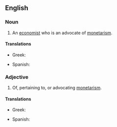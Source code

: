 ==English==

===Noun===
{{en-noun}}

# An [[economist]] who is an advocate of [[monetarism]].

====Translations====
{{trans-top|economist who is an advocate of monetarism}}
* Greek: {{t|el|μονεταριστής|m}}
{{trans-mid}}
* Spanish: {{t|es|monetarista|m|f}}
{{trans-bottom}}

===Adjective===
{{en-adj}}

# Of, pertaining to, or advocating [[monetarism]].

====Translations====
{{trans-top|of, pertaining to, or advocating monetarism}}
* Greek: {{t+|el|μονεταριστικός}}
{{trans-mid}}
* Spanish: {{t|es|monetarista}}
{{trans-bottom}}